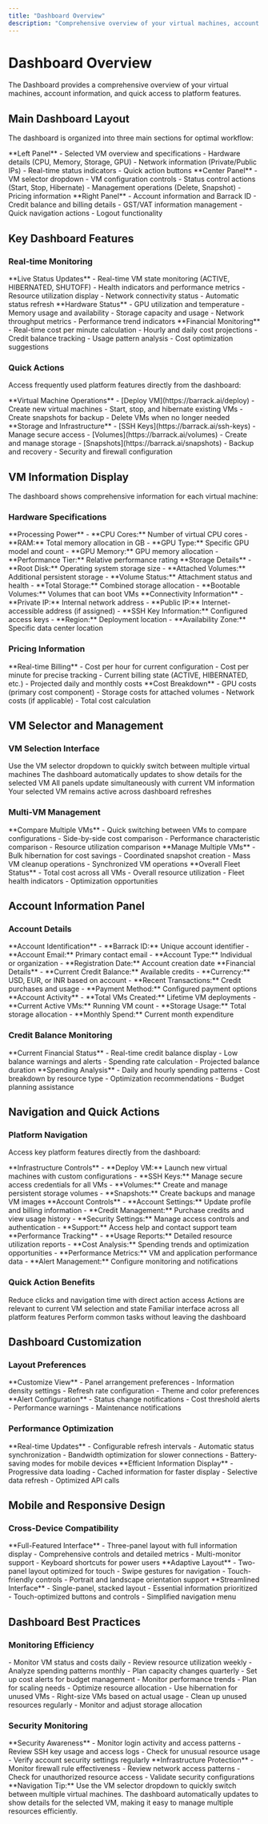 ```yaml
---
title: "Dashboard Overview"
description: "Comprehensive overview of your virtual machines, account information, and quick access to platform features"
---
```


# Dashboard Overview

The Dashboard provides a comprehensive overview of your virtual machines, account information, and quick access to platform features.

## Main Dashboard Layout

The dashboard is organized into three main sections for optimal workflow:

<CardGroup cols={3}>
  <Card title="Instance Details" icon="server">
    **Left Panel**
    - Selected VM overview and specifications
    - Hardware details (CPU, Memory, Storage, GPU)
    - Network information (Private/Public IPs)
    - Real-time status indicators
    - Quick action buttons
  </Card>
  
  <Card title="VM Operations" icon="cogs">
    **Center Panel**
    - VM selector dropdown
    - VM configuration controls
    - Status control actions (Start, Stop, Hibernate)
    - Management operations (Delete, Snapshot)
    - Pricing information
  </Card>
  
  <Card title="Account & Actions" icon="user">
    **Right Panel**
    - Account information and Barrack ID
    - Credit balance and billing details
    - GST/VAT information management
    - Quick navigation actions
    - Logout functionality
  </Card>
</CardGroup>

## Key Dashboard Features

### Real-time Monitoring

<AccordionGroup>
  <Accordion title="VM Status Tracking">
    **Live Status Updates**
    - Real-time VM state monitoring (ACTIVE, HIBERNATED, SHUTOFF)
    - Health indicators and performance metrics
    - Resource utilization display
    - Network connectivity status
    - Automatic status refresh
  </Accordion>
  
  <Accordion title="Resource Monitoring">
    **Hardware Status**
    - GPU utilization and temperature
    - Memory usage and availability
    - Storage capacity and usage
    - Network throughput metrics
    - Performance trend indicators
  </Accordion>
  
  <Accordion title="Cost Tracking">
    **Financial Monitoring**
    - Real-time cost per minute calculation
    - Hourly and daily cost projections
    - Credit balance tracking
    - Usage pattern analysis
    - Cost optimization suggestions
  </Accordion>
</AccordionGroup>

### Quick Actions

Access frequently used platform features directly from the dashboard:

<CardGroup cols={2}>
  <Card title="VM Management" icon="server">
    **Virtual Machine Operations**
    - [Deploy VM](https://barrack.ai/deploy) - Create new virtual machines
    - Start, stop, and hibernate existing VMs
    - Create snapshots for backup
    - Delete VMs when no longer needed
  </Card>
  
  <Card title="Resource Management" icon="database">
    **Storage and Infrastructure**
    - [SSH Keys](https://barrack.ai/ssh-keys) - Manage secure access
    - [Volumes](https://barrack.ai/volumes) - Create and manage storage
    - [Snapshots](https://barrack.ai/snapshots) - Backup and recovery
    - Security and firewall configuration
  </Card>
</CardGroup>

## VM Information Display

The dashboard shows comprehensive information for each virtual machine:

### Hardware Specifications

<Tabs>
  <Tab title="Compute Resources">
    **Processing Power**
    - **CPU Cores:** Number of virtual CPU cores
    - **RAM:** Total memory allocation in GB
    - **GPU Type:** Specific GPU model and count
    - **GPU Memory:** GPU memory allocation
    - **Performance Tier:** Relative performance rating
  </Tab>
  
  <Tab title="Storage Configuration">
    **Storage Details**
    - **Root Disk:** Operating system storage size
    - **Attached Volumes:** Additional persistent storage
    - **Volume Status:** Attachment status and health
    - **Total Storage:** Combined storage allocation
    - **Bootable Volumes:** Volumes that can boot VMs
  </Tab>
  
  <Tab title="Network Configuration">
    **Connectivity Information**
    - **Private IP:** Internal network address
    - **Public IP:** Internet-accessible address (if assigned)
    - **SSH Key Information:** Configured access keys
    - **Region:** Deployment location
    - **Availability Zone:** Specific data center location
  </Tab>
</Tabs>

### Pricing Information

<CardGroup cols={2}>
  <Card title="Current Costs" icon="dollar-sign">
    **Real-time Billing**
    - Cost per hour for current configuration
    - Cost per minute for precise tracking
    - Current billing state (ACTIVE, HIBERNATED, etc.)
    - Projected daily and monthly costs
  </Card>
  
  <Card title="Billing Details" icon="receipt">
    **Cost Breakdown**
    - GPU costs (primary cost component)
    - Storage costs for attached volumes
    - Network costs (if applicable)
    - Total cost calculation
  </Card>
</CardGroup>

## VM Selector and Management

### VM Selection Interface

<Steps>
  <Step title="VM Dropdown">
    Use the VM selector dropdown to quickly switch between multiple virtual machines
  </Step>
  <Step title="Automatic Update">
    The dashboard automatically updates to show details for the selected VM
  </Step>
  <Step title="Real-time Sync">
    All panels update simultaneously with current VM information
  </Step>
  <Step title="Persistent Selection">
    Your selected VM remains active across dashboard refreshes
  </Step>
</Steps>

### Multi-VM Management

<AccordionGroup>
  <Accordion title="VM Comparison">
    **Compare Multiple VMs**
    - Quick switching between VMs to compare configurations
    - Side-by-side cost comparison
    - Performance characteristic comparison
    - Resource utilization comparison
  </Accordion>
  
  <Accordion title="Batch Operations">
    **Manage Multiple VMs**
    - Bulk hibernation for cost savings
    - Coordinated snapshot creation
    - Mass VM cleanup operations
    - Synchronized VM operations
  </Accordion>
  
  <Accordion title="Fleet Monitoring">
    **Overall Fleet Status**
    - Total cost across all VMs
    - Overall resource utilization
    - Fleet health indicators
    - Optimization opportunities
  </Accordion>
</AccordionGroup>

## Account Information Panel

### Account Details

<Tabs>
  <Tab title="Basic Information">
    **Account Identification**
    - **Barrack ID:** Unique account identifier
    - **Account Email:** Primary contact email
    - **Account Type:** Individual or organization
    - **Registration Date:** Account creation date
  </Tab>
  
  <Tab title="Billing Information">
    **Financial Details**
    - **Current Credit Balance:** Available credits
    - **Currency:** USD, EUR, or INR based on account
    - **Recent Transactions:** Credit purchases and usage
    - **Payment Method:** Configured payment options
  </Tab>
  
  <Tab title="Usage Statistics">
    **Account Activity**
    - **Total VMs Created:** Lifetime VM deployments
    - **Current Active VMs:** Running VM count
    - **Storage Usage:** Total storage allocation
    - **Monthly Spend:** Current month expenditure
  </Tab>
</Tabs>

### Credit Balance Monitoring

<CardGroup cols={2}>
  <Card title="Balance Tracking" icon="credit-card">
    **Current Financial Status**
    - Real-time credit balance display
    - Low balance warnings and alerts
    - Spending rate calculation
    - Projected balance duration
  </Card>
  
  <Card title="Usage Insights" icon="chart-bar">
    **Spending Analysis**
    - Daily and hourly spending patterns
    - Cost breakdown by resource type
    - Optimization recommendations
    - Budget planning assistance
  </Card>
</CardGroup>

## Navigation and Quick Actions

### Platform Navigation

Access key platform features directly from the dashboard:

<AccordionGroup>
  <Accordion title="Resource Management">
    **Infrastructure Controls**
    - **Deploy VM:** Launch new virtual machines with custom configurations
    - **SSH Keys:** Manage secure access credentials for all VMs
    - **Volumes:** Create and manage persistent storage volumes
    - **Snapshots:** Create backups and manage VM images
  </Accordion>
  
  <Accordion title="Account Management">
    **Account Controls**
    - **Account Settings:** Update profile and billing information
    - **Credit Management:** Purchase credits and view usage history
    - **Security Settings:** Manage access controls and authentication
    - **Support:** Access help and contact support team
  </Accordion>
  
  <Accordion title="Monitoring and Analytics">
    **Performance Tracking**
    - **Usage Reports:** Detailed resource utilization reports
    - **Cost Analysis:** Spending trends and optimization opportunities
    - **Performance Metrics:** VM and application performance data
    - **Alert Management:** Configure monitoring and notifications
  </Accordion>
</AccordionGroup>

### Quick Action Benefits

<Steps>
  <Step title="Streamlined Workflow">
    Reduce clicks and navigation time with direct action access
  </Step>
  <Step title="Contextual Actions">
    Actions are relevant to current VM selection and state
  </Step>
  <Step title="Consistent Interface">
    Familiar interface across all platform features
  </Step>
  <Step title="Rapid Operations">
    Perform common tasks without leaving the dashboard
  </Step>
</Steps>

## Dashboard Customization

### Layout Preferences

<CardGroup cols={2}>
  <Card title="Display Options" icon="eye">
    **Customize View**
    - Panel arrangement preferences
    - Information density settings
    - Refresh rate configuration
    - Theme and color preferences
  </Card>
  
  <Card title="Notification Settings" icon="bell">
    **Alert Configuration**
    - Status change notifications
    - Cost threshold alerts
    - Performance warnings
    - Maintenance notifications
  </Card>
</CardGroup>

### Performance Optimization

<AccordionGroup>
  <Accordion title="Auto-refresh Settings">
    **Real-time Updates**
    - Configurable refresh intervals
    - Automatic status synchronization
    - Bandwidth optimization for slower connections
    - Battery-saving modes for mobile devices
  </Accordion>
  
  <Accordion title="Data Loading">
    **Efficient Information Display**
    - Progressive data loading
    - Cached information for faster display
    - Selective data refresh
    - Optimized API calls
  </Accordion>
</AccordionGroup>

## Mobile and Responsive Design

### Cross-Device Compatibility

<Tabs>
  <Tab title="Desktop Experience">
    **Full-Featured Interface**
    - Three-panel layout with full information display
    - Comprehensive controls and detailed metrics
    - Multi-monitor support
    - Keyboard shortcuts for power users
  </Tab>
  
  <Tab title="Tablet Experience">
    **Adaptive Layout**
    - Two-panel layout optimized for touch
    - Swipe gestures for navigation
    - Touch-friendly controls
    - Portrait and landscape orientation support
  </Tab>
  
  <Tab title="Mobile Experience">
    **Streamlined Interface**
    - Single-panel, stacked layout
    - Essential information prioritized
    - Touch-optimized buttons and controls
    - Simplified navigation menu
  </Tab>
</Tabs>

## Dashboard Best Practices

### Monitoring Efficiency

<Steps>
  <Step title="Regular Check-ins">
    - Monitor VM status and costs daily
    - Review resource utilization weekly
    - Analyze spending patterns monthly
    - Plan capacity changes quarterly
  </Step>
  <Step title="Proactive Management">
    - Set up cost alerts for budget management
    - Monitor performance trends
    - Plan for scaling needs
    - Optimize resource allocation
  </Step>
  <Step title="Cost Optimization">
    - Use hibernation for unused VMs
    - Right-size VMs based on actual usage
    - Clean up unused resources regularly
    - Monitor and adjust storage allocation
  </Step>
</Steps>

### Security Monitoring

<AccordionGroup>
  <Accordion title="Access Monitoring">
    **Security Awareness**
    - Monitor login activity and access patterns
    - Review SSH key usage and access logs
    - Check for unusual resource usage
    - Verify account security settings regularly
  </Accordion>
  
  <Accordion title="Resource Security">
    **Infrastructure Protection**
    - Monitor firewall rule effectiveness
    - Review network access patterns
    - Check for unauthorized resource access
    - Validate security configurations
  </Accordion>
</AccordionGroup>

<Tip>
**Navigation Tip:** Use the VM selector dropdown to quickly switch between multiple virtual machines. The dashboard automatically updates to show details for the selected VM, making it easy to manage multiple resources efficiently.
</Tip>
